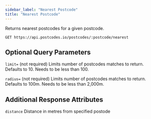```yaml
---
sidebar_label: "Nearest Postcode"
title: "Nearest Postcode"
---
```


Returns nearest postcodes for a given postcode.

```get
GET https://api.postcodes.io/postcodes/:postcode/nearest
```

## Optional Query Parameters

`limit=` (not required) Limits number of postcodes matches to return. Defaults to 10. Needs to be less than 100.

`radius=` (not required) Limits number of postcodes matches to return. Defaults to 100m. Needs to be less than 2,000m.

## Additional Response Attributes

`distance` Distance in metres from specified postode

